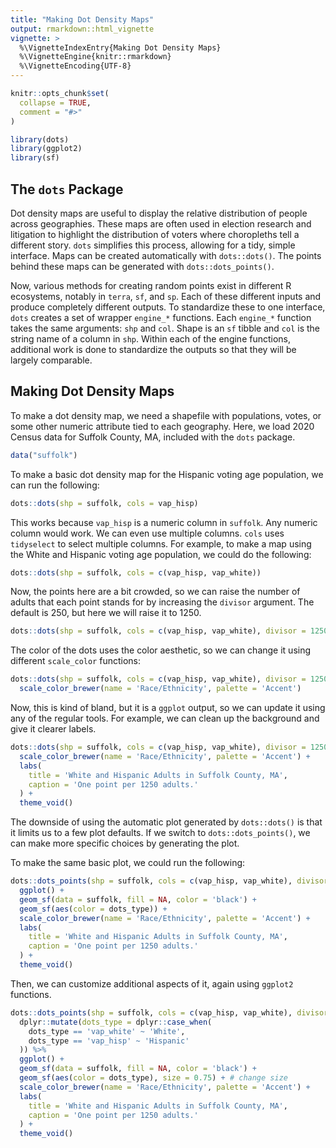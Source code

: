 ```yaml
---
title: "Making Dot Density Maps"
output: rmarkdown::html_vignette
vignette: >
  %\VignetteIndexEntry{Making Dot Density Maps}
  %\VignetteEngine{knitr::rmarkdown}
  %\VignetteEncoding{UTF-8}
---
```


```r
knitr::opts_chunk$set(
  collapse = TRUE,
  comment = "#>"
)
```

```r
library(dots)
library(ggplot2)
library(sf)
```

## The `dots` Package
Dot density maps are useful to display the relative distribution of people across geographies.
These maps are often used in election research and litigation to highlight the distribution of voters where choropleths tell a different story.
`dots` simplifies this process, allowing for a tidy, simple interface.
Maps can be created automatically with `dots::dots()`.
The points behind these maps can be generated with `dots::dots_points()`.

Now, various methods for creating random points exist in different R ecosystems, notably in `terra`, `sf`, and `sp`. 
Each of these different inputs and produce completely different outputs.
To standardize these to one interface, `dots` creates a set of wrapper `engine_*` functions.
Each `engine_*` function takes the same arguments: `shp` and `col`.
Shape is an `sf` tibble and `col` is the string name of a column in `shp`.
Within each of the engine functions, additional work is done to standardize the outputs so that they will be largely comparable.

## Making Dot Density Maps

To make a dot density map, we need a shapefile with populations, votes, or some other numeric attribute tied to each geography.
Here, we load 2020 Census data for Suffolk County, MA, included with the `dots` package.

```r
data("suffolk")
```

To make a basic dot density map for the Hispanic voting age population, we can run the following:

```r
dots::dots(shp = suffolk, cols = vap_hisp)
```

This works because `vap_hisp` is a numeric column in `suffolk`. Any numeric column would work.
We can even use multiple columns. 
`cols` uses `tidyselect` to select multiple columns.
For example, to make a map using the White and Hispanic voting age population, we could do the following:

```r
dots::dots(shp = suffolk, cols = c(vap_hisp, vap_white))
```

Now, the points here are a bit crowded, so we can raise the number of adults that each point stands for by increasing the `divisor` argument. 
The default is 250, but here we will raise it to 1250.

```r
dots::dots(shp = suffolk, cols = c(vap_hisp, vap_white), divisor = 1250)
```

The color of the dots uses the color aesthetic, so we can change it using different `scale_color` functions:

```r
dots::dots(shp = suffolk, cols = c(vap_hisp, vap_white), divisor = 1250) +
  scale_color_brewer(name = 'Race/Ethnicity', palette = 'Accent')
```

Now, this is kind of bland, but it is a `ggplot` output, so we can update it using any of the regular tools.
For example, we can clean up the background and give it clearer labels.

```r
dots::dots(shp = suffolk, cols = c(vap_hisp, vap_white), divisor = 1250) +
  scale_color_brewer(name = 'Race/Ethnicity', palette = 'Accent') + 
  labs(
    title = 'White and Hispanic Adults in Suffolk County, MA',
    caption = 'One point per 1250 adults.'
  ) + 
  theme_void()
```

The downside of using the automatic plot generated by `dots::dots()` is that it limits us to a few plot defaults. If we switch to `dots::dots_points()`, we can make more specific choices by generating the plot.

To make the same basic plot, we could run the following:

```r
dots::dots_points(shp = suffolk, cols = c(vap_hisp, vap_white), divisor = 1250)  %>% 
  ggplot() +
  geom_sf(data = suffolk, fill = NA, color = 'black') +
  geom_sf(aes(color = dots_type)) +
  scale_color_brewer(name = 'Race/Ethnicity', palette = 'Accent') + 
  labs(
    title = 'White and Hispanic Adults in Suffolk County, MA',
    caption = 'One point per 1250 adults.'
  ) + 
  theme_void()
```

Then, we can customize additional aspects of it, again using `ggplot2` functions.
```r
dots::dots_points(shp = suffolk, cols = c(vap_hisp, vap_white), divisor = 1250)  %>% 
  dplyr::mutate(dots_type = dplyr::case_when(
    dots_type == 'vap_white' ~ 'White',
    dots_type == 'vap_hisp' ~ 'Hispanic'
  )) %>% 
  ggplot() +
  geom_sf(data = suffolk, fill = NA, color = 'black') + 
  geom_sf(aes(color = dots_type), size = 0.75) + # change size
  scale_color_brewer(name = 'Race/Ethnicity', palette = 'Accent') + 
  labs(
    title = 'White and Hispanic Adults in Suffolk County, MA',
    caption = 'One point per 1250 adults.'
  ) + 
  theme_void()
```
